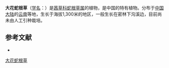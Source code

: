 {{Speciesbox
| name = 大花蛇根草
| status = 
| status_system = 
| image =
| genus = Ophiorrhiza
| species = macrantha
| authority = H. S. Lo
}}

'''大花蛇根草'''（[[学名|学名]]：{{lang|la|''Ophiorrhiza macrantha''}}）是[[茜草科|茜草科]][[蛇根草属|蛇根草属]]的植物，是中国的特有植物。分布于[[中国大陆|中国大陆]]的[[云南|云南]]等地，生长于海拔1,300米的地区，一般生长在密林下沟溪边，目前尚未由人工引种栽培。

== 参考文献 ==
<div class="references-small">
* {{cite web| url =http://www.bioinfo.cn/db05/KmzwSpecies.php?action=view&id=19862| title =大花蛇根草| work =《中国高等植物数据库全库》| publisher =中国科学院微生物研究所| author =昆明植物研究所| accessdate =2009-02-25| deadurl =yes| archiveurl =https://web.archive.org/web/20160305075208/http://www.bioinfo.cn/db05/KmzwSpecies.php?action=view&id=19862| archivedate =2016-03-05}}
</div>
{{Taxonbar|from=Q10937614}}

[[Category:蛇根草属|大花蛇根草]]


{{植物小作品}}